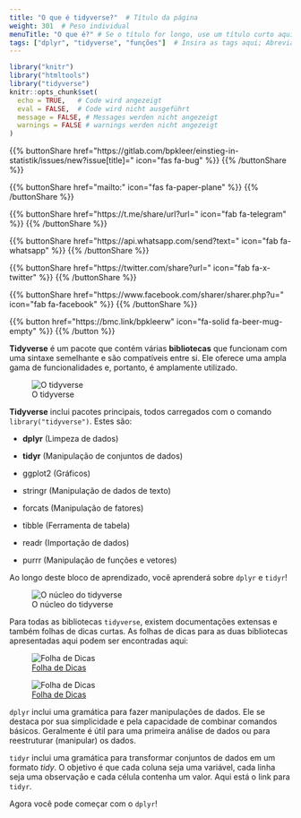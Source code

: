 ```yaml
---
title: "O que é tidyverse?"  # Título da página
weight: 301  # Peso individual
menuTitle: "O que é?" # Se o título for longo, use um título curto aqui
tags: ["dplyr", "tidyverse", "funções"]  # Insira as tags aqui; Abreviação do que acontece na página
---
```

```r
library("knitr")
library("htmltools")
library("tidyverse")
knitr::opts_chunk$set(
  echo = TRUE,   # Code wird angezeigt
  eval = FALSE,  # Code wird nicht ausgeführt
  message = FALSE, # Messages werden nicht angezeigt
  warnings = FALSE # warnings werden nicht angezeigt
)
```

{{% buttonShare href=\"https\:\/\/gitlab.com\/bpkleer\/einstieg-in-statistik\/issues\/new?issue[title]=\" icon=\"fas fa-bug\" %}} {{% /buttonShare %}} 

{{% buttonShare href=\"mailto\:\" icon=\"fas fa-paper-plane\" %}} {{% /buttonShare %}}

{{% buttonShare href=\"https\:\/\/t.me\/share\/url?url=\" icon=\"fab fa-telegram\" %}} {{% /buttonShare %}}

{{% buttonShare href=\"https\:\/\/api.whatsapp.com\/send?text=\" icon=\"fab fa-whatsapp\" %}} {{% /buttonShare %}}

{{% buttonShare href=\"https\:\/\/twitter.com\/share?url=\" icon=\"fab fa-x-twitter\" %}} {{% /buttonShare %}}

{{% buttonShare href=\"https\:\/\/www.facebook.com\/sharer\/sharer.php?u=\" icon=\"fab fa-facebook\" %}} {{% /buttonShare %}}

{{% button href=\"https\:\/\/bmc.link\/bpkleerw\" icon=\"fa-solid fa-beer-mug-empty\" %}} {{% /button %}}

**Tidyverse** é um pacote que contém várias **bibliotecas** que funcionam com uma sintaxe semelhante e são compatíveis entre si. Ele oferece uma ampla gama de funcionalidades e, portanto, é amplamente utilizado.

![O tidyverse](../img/tidyverse.png)

**Tidyverse** inclui pacotes principais, todos carregados com o comando `library("tidyverse")`. Estes são:

- **dplyr** (Limpeza de dados)
 
- **tidyr** (Manipulação de conjuntos de dados)
 
- ggplot2 (Gráficos)

- stringr (Manipulação de dados de texto)

- forcats (Manipulação de fatores)

- tibble (Ferramenta de tabela)

- readr (Importação de dados)

- purrr (Manipulação de funções e vetores)

Ao longo deste bloco de aprendizado, você aprenderá sobre `dplyr` e `tidyr`!

![O núcleo do tidyverse](../img/coretidy.png) 

Para todas as bibliotecas `tidyverse`, existem documentações extensas e também folhas de dicas curtas. As folhas de dicas para as duas bibliotecas apresentadas aqui podem ser encontradas aqui:


![[Folha de Dicas](https://github.com/rstudio/cheatsheets/blob/master/data-transformation.pdf)](../img/dplyr.png) 

![[Folha de Dicas](https://github.com/rstudio/cheatsheets/blob/master/data-import.pdf) ](../img/tidyr.png) 

`dplyr` inclui uma gramática para fazer manipulações de dados. Ele se destaca por sua simplicidade e pela capacidade de combinar comandos básicos. Geralmente é útil para uma primeira análise de dados ou para reestruturar (manipular) os dados.

`tidyr` inclui uma gramática para transformar conjuntos de dados em um formato *tidy*. O objetivo é que cada coluna seja uma variável, cada linha seja uma observação e cada célula contenha um valor. Aqui está o link para `tidyr`.

Agora você pode começar com o `dplyr`!
